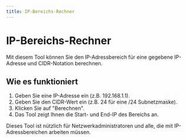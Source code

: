 ```yaml
---
title: IP-Bereichs-Rechner
---
```


# IP-Bereichs-Rechner

Mit diesem Tool können Sie den IP-Adressbereich für eine gegebene IP-Adresse und CIDR-Notation berechnen.


<IpRangeCalculator />

## Wie es funktioniert

1. Geben Sie eine IP-Adresse ein (z.B. 192.168.1.1).
2. Geben Sie den CIDR-Wert ein (z.B. 24 für eine /24 Subnetzmaske).
3. Klicken Sie auf "Berechnen".
4. Das Tool zeigt Ihnen die Start- und End-IP des Bereichs an.

Dieses Tool ist nützlich für Netzwerkadministratoren und alle, die mit IP-Adressbereichen arbeiten müssen.